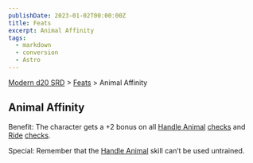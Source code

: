 ```yaml
---
publishDate: 2023-01-02T00:00:00Z
title: Feats
excerpt: Animal Affinity
tags:
  - markdown
  - conversion
  - Astro
---
```


[Modern d20 SRD](/#modernD20) > [Feats](modern-d20-srd-feats-index) > Animal Affinity

## Animal Affinity

Benefit: The character gets a +2 bonus on all [Handle Animal](modern-d20-srd-skills-handle-animal) [checks](modern-d20-srd-skills-skill-basics-php#skill-check-index) and [Ride](modern-d20-srd-skills-ride) [checks](modern-d20-srd-skills-skill-basics-php#skill-check-index).

Special: Remember that the [Handle Animal](modern-d20-srd-skills-handle-animal) skill can’t be used untrained.

